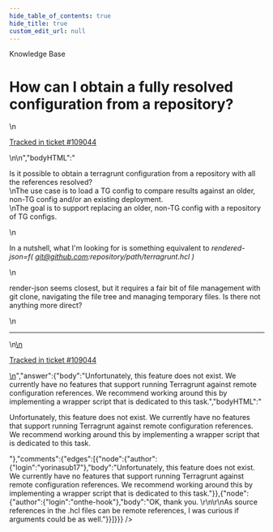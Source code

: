 ```yaml
---
hide_table_of_contents: true
hide_title: true
custom_edit_url: null
---
```



<CenterLayout>
<span class="title">Knowledge Base</span>
<h1>How can I obtain a fully resolved configuration from a repository?</h1>
<GitHub json={{"id":"D_kwDOF8slf84AQLV_","number":517,"author":{"login":"onthe-hook"},"title":"How can I obtain a fully resolved configuration from a repository?","body":"\nIs it possible to obtain a terragrunt configuration from a repository with all the references resolved?  \r\nThe use case is to load a TG config to compare results against an older, non-TG config and/or an existing deployment.\r\nThe goal is to support replacing an older, non-TG config with a repository of TG configs.\r\n\r\nIn a nutshell, what I'm looking for is something equivalent to _rendered-json=f( git@github.com:repository/path/terragrunt.hcl )_\r\n\r\nrender-json seems closest, but it requires a fair bit of file management with  git clone, navigating the file tree and managing temporary files.   Is there not anything more direct?   \r\n\r\n\r\n\r\n\n\n---\n\n<ins datetime=\"2022-07-23T20:21:27Z\">\n  <p><a href=\"https://support.gruntwork.io/hc/requests/109044\">Tracked in ticket #109044</a></p>\n</ins>\n","bodyHTML":"<p dir=\"auto\">Is it possible to obtain a terragrunt configuration from a repository with all the references resolved?<br>\nThe use case is to load a TG config to compare results against an older, non-TG config and/or an existing deployment.<br>\nThe goal is to support replacing an older, non-TG config with a repository of TG configs.</p>\n<p dir=\"auto\">In a nutshell, what I'm looking for is something equivalent to <em>rendered-json=f( <a href=\"mailto:git@github.com\">git@github.com</a>:repository/path/terragrunt.hcl )</em></p>\n<p dir=\"auto\">render-json seems closest, but it requires a fair bit of file management with  git clone, navigating the file tree and managing temporary files.   Is there not anything more direct?</p>\n<hr>\n<ins datetime=\"2022-07-23T20:21:27Z\">\n  <p dir=\"auto\"><a href=\"https://support.gruntwork.io/hc/requests/109044\" rel=\"nofollow\">Tracked in ticket #109044</a></p>\n</ins>","answer":{"body":"Unfortunately, this feature does not exist. We currently have no features that support running Terragrunt against remote configuration references. We recommend working around this by implementing a wrapper script that is dedicated to this task.","bodyHTML":"<p dir=\"auto\">Unfortunately, this feature does not exist. We currently have no features that support running Terragrunt against remote configuration references. We recommend working around this by implementing a wrapper script that is dedicated to this task.</p>"},"comments":{"edges":[{"node":{"author":{"login":"yorinasub17"},"body":"Unfortunately, this feature does not exist. We currently have no features that support running Terragrunt against remote configuration references. We recommend working around this by implementing a wrapper script that is dedicated to this task."}},{"node":{"author":{"login":"onthe-hook"},"body":"OK, thank you.   \r\n\r\nAs source references in the .hcl files can be remote references, I was curious if arguments could be as well."}}]}}} />

</CenterLayout>
  

<!-- ##DOCS-SOURCER-START
{
  "sourcePlugin": "github-discussions",
  "hash": "12322c8ce0a33639c8a7e6e52f62d938"
}
##DOCS-SOURCER-END -->
